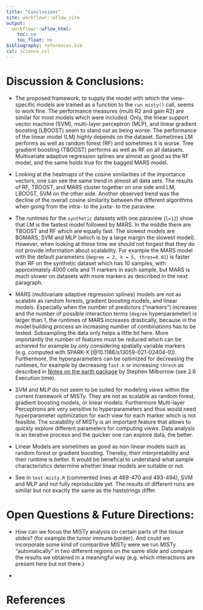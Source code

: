 ```yaml
---
title: "Conclusions"
site: workflowr::wflow_site
output:
  workflowr::wflow_html:
    toc: no
    toc_float: no
bibliography: references.bib
csl: science.csl
---
```


# Discussion & Conclusions:

* The proposed framework, to supply the model with which the view-specific models are trained as a function to the `run_misty()` call, seems to work fine. The performance measures (multi R2 and gain R2) are similar for most models which were included. Only, the linear support vector machine (SVM), multi-layer perceptron (MLP), and linear gradient boosting (LBOOST) seem to stand out as being worse. The performance of the linear model (LM) highly depends on the dataset. Sometimes LM performs as well as random forest (RF) and sometimes it is worse. Tree gradient boosting (TBOOST) performs as well as RF on all datasets. Multivariate adaptive regression splines are almost as good as the RF model, and the same holds true for the bagged MARS model.

* Looking at the heatmaps of the cosine similarities of the importance vectors, one can see the same trend in almost all data sets. The results of RF, TBOOST, and MARS cluster together on one side and LM, LBOOST, SVM on the other side. Another observed trend was the decline of the overall cosine similarity between the different algorithms when going from the intra- to the juxta- to the paraview.

* The runtimes for the `synthetic` datasets with one paraview (`l=12`) show that LM is the fastest model followed by MARS. In the middle there are TBOOST and RF which are equally fast. The slowest models are BGMARS, SVM and MLP (which is by a large margin the slowest model). However, when looking at these time we should not forgest that they do not provide information about scalability. For example the MARS model with the default parameters (`degree = 2, k = 5, thres=0.01`) is faster than RF on the synthetic dataset which has 10 samples, with approximately 4000 cells and 11 markers in each sample, but MARS is much slower on datasets with more markers as described in the next paragraph.

* MARS (multivariate adaptive regression splines) models are not as scalable as random forests, gradient boosting models, and linear models. Especially when the number of predictors ("markers") increases and the number of possible interaction terms (`degree` hyperparameter) is larger than 1, the runtimes of MARS increases drastically, because in the model building process an increasing number of combinations has to be tested. Subsampling the data only helps a little bit here. More importantly the number of features must be reduced which can be achieved for example by only considering spatially variable markers (e.g. computed with SPARK-X [@10.1186/s13059-021-02404-0]). Furthermore, the hyperparameters can be optimized for decreasing the runtimes, for example by decreasing `fast.k` or increasing `thresh` as described in [Notes on the earth package](http://www.milbo.org/doc/earth-notes.pdf) by Stephen Milborrow (see 2.6 Execution time).

* SVM and MLP do not seem to be suited for modeling views within the current framework of MISTy. They are not as scalable as random forest, gradient boosting models, or linear models. Furthermore Multi-layer Perceptrons are very sensitive to hyperparameters and thus would need hyperparameter optimization for each view for each marker which is not feasible. The scalability of MISTy is an important feature that allows to quickly explore different parameters for computing views. Data analysis is an iterative process and the quicker one can explore data, the better.

* Linear Models are sometimes as good as non-linear models such as random forest or gradient boosting. Thereby, their interpretability and their runtime is better. It would be benefical to understand what sample characteristics determine whether linear models are suitable or not.

* See in `test-misty.R` (commented lines at 469-470 and 493-494), SVM and MLP and not fully reproducible yet. The results of different runs are similar but not exactly the same as the haststrings differ.

# Open Questions & Future Directions:

* How can we focus the MISTy analysis on certain parts of the tissue slides? 
(for example the tumor immune border). And could we incorporate some kind
of comparitive MISTy were we run MISTy "automatically" in two different
regions on the same slide and compare the results we obtained in a meaningful
way (e.g. which interactions are present here but not there.)

* 

# References

